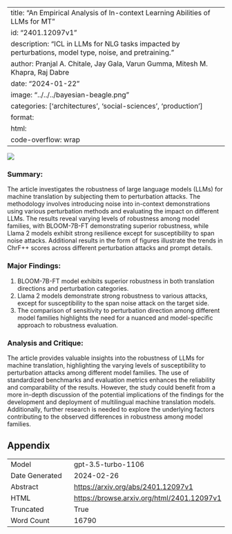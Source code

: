 
---
title: "An Empirical Analysis of In-context Learning Abilities of LLMs for MT"
id: "2401.12097v1"
description: "ICL in LLMs for NLG tasks impacted by perturbations, model type, noise, and pretraining."
author: Pranjal A. Chitale, Jay Gala, Varun Gumma, Mitesh M. Khapra, Raj Dabre
date: "2024-01-22"
image: "../../../bayesian-beagle.png"
categories: ['architectures', 'social-sciences', 'production']
format:
  html:
    code-overflow: wrap
---

![](../../../bayesian-beagle.png)

### Summary:

The article investigates the robustness of large language models (LLMs) for machine translation by subjecting them to perturbation attacks. The methodology involves introducing noise into in-context demonstrations using various perturbation methods and evaluating the impact on different LLMs. The results reveal varying levels of robustness among model families, with BLOOM-7B-FT demonstrating superior robustness, while Llama 2 models exhibit strong resilience except for susceptibility to span noise attacks. Additional results in the form of figures illustrate the trends in ChrF++ scores across different perturbation attacks and prompt details.

### Major Findings:
1. BLOOM-7B-FT model exhibits superior robustness in both translation directions and perturbation categories.
2. Llama 2 models demonstrate strong robustness to various attacks, except for susceptibility to the span noise attack on the target side.
3. The comparison of sensitivity to perturbation direction among different model families highlights the need for a nuanced and model-specific approach to robustness evaluation.

### Analysis and Critique:
The article provides valuable insights into the robustness of LLMs for machine translation, highlighting the varying levels of susceptibility to perturbation attacks among different model families. The use of standardized benchmarks and evaluation metrics enhances the reliability and comparability of the results. However, the study could benefit from a more in-depth discussion of the potential implications of the findings for the development and deployment of multilingual machine translation models. Additionally, further research is needed to explore the underlying factors contributing to the observed differences in robustness among model families.

## Appendix

|          |          |
|----------|----------|
| Model     | gpt-3.5-turbo-1106       |
| Date Generated     | 2024-02-26       |
| Abstract | [https://arxiv.org/abs/2401.12097v1](https://arxiv.org/abs/2401.12097v1)        |
| HTML     | [https://browse.arxiv.org/html/2401.12097v1](https://browse.arxiv.org/html/2401.12097v1)       |
| Truncated       | True       |
| Word Count       | 16790       |